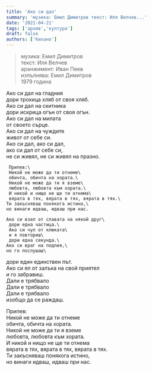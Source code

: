 ```yaml
---
title: 'Ако си дал'
summary: 'музика: Емил Димитров текст: Иля Велчев...'
date: '2021-04-21'
tags: ['архив','култура']
draft: false
authors: ['Кихано']
---
```


> музика: Емил Димитров\
текст: Иля Велчев\
аранжимент: Иван Пеев\
изпълнява: Емил Димитров\
1979 година

Ако си дал на гладния\
дори трохица хляб от своя хляб.\
Ако си дал на скитника\
дори искрица огън от своя огън.\
Ако си дал на милата\
от своето сърце.\
Ако си дал на чуждите\
живот от себе си.\
Ако си дал, ако си дал,\
ако си дал от себе си,\
не си живял, не си живял на празно.

     Припев:\
     Никой не може да ти отнеме\
     обичта, обичта на хората.\
     Никой не може да ти я вземе\
     любовта, любовта към хората.\
     И никой и нищо не ще ти отнема\
     вярата в тях, вярата в тях, вярата в тях.\
    Ти закъсняваш понякога истино,\
    но винаги идваш, идваш при нас.

    Ако си взел от славата на някой друг\
     дори една частица.\
     Ако си чул от клюката\
     и я повториш\
     дори една секунда.\
    Ако си враг на подлия,\
    но го послушаш\
дори един единствен път.\
Ако си ял от залъка на свой приятел\
и го забравиш.\
Дали е трябвало\
Дали е трябвало\
Дали е трябвало\
изобщо да се раждаш.

  Припев:\
     Никой не може да ти отнеме\
     обичта, обичта на хората.\
     Никой не може да ти я вземе\
     любовта, любовта към хората.\
     И никой и нищо не ще ти отнема\
     вярата в тях, вярата в тях, вярата в тях.\
    Ти закъсняваш понякога истино,\
    но винаги идваш, идваш при нас.
 